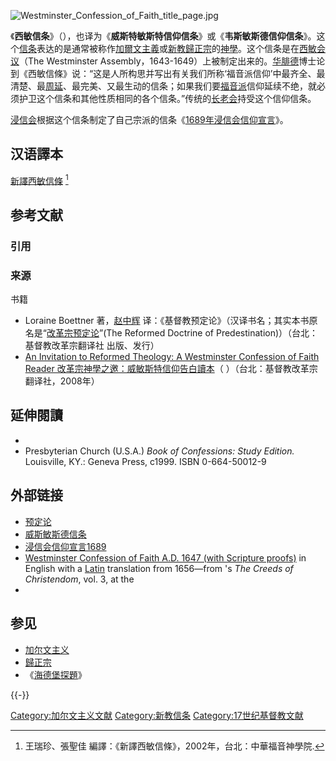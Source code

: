 [[File:Westminster_Confession_of_Faith_title_page.jpg|thumb]]
{{加尔文主义}}
{{noteTA
|1 = zh:加爾文; zh-hk:加爾文; zh-tw:喀爾文; zh-hans:加尔文;
}}

《'''西敏信条'''》（{{lang-en|'''Westminster Confession of Faith'''}}），也译为《'''威斯特敏斯特信仰信条'''》或《'''韦斯敏斯德信仰信条'''》。这个[[信条|信条]]表达的是通常被称作[[加爾文主義|加爾文主義]]或[[新教|新教]][[歸正宗|歸正宗]]的[[神學|神學]]。这个信条是在[[西敏会议|西敏会议]]（The Westminster Assembly，1643-1649）上被制定出来的。[[华腓德|华腓德]]博士论到《西敏信條》说：“这是人所构思并写出有关我们所称‘福音派信仰’中最齐全、最清楚、最[[周延_(哲學概念)|周延]]、最完美、又最生动的信条；如果我们要[[福音派|福音派]]信仰延续不绝，就必须护卫这个信条和其他性质相同的各个信条。”传统的[[长老会|长老会]]持受这个信仰信条。

[[浸信会|浸信会]]根据这个信条制定了自己宗派的信条《[[1689年浸信会信仰宣言|1689年浸信会信仰宣言]]》。

== 汉语譯本 ==
[[西敏信條|新譯西敏信條]] <ref>王瑞珍、張聖佳 編譯：《新譯西敏信條》，2002年，台北：中華福音神學院.</ref>

== 参考文献 ==
=== 引用 ===
{{reflist}}

=== 来源 ===
{{refbegin}}
; 书籍
* Loraine Boettner 著，[[赵中辉|赵中辉]] 译：《基督教预定论》（汉译书名；其实本书原名是“[[喀爾文主義預定論|改革宗预定论]]”(The Reformed Doctrine of Predestination)）（台北：基督教改革宗翻译社 出版、发行）
* [http://www.citylifecn.org/wp-content/uploads/2016/08/WCF-Reader-v1.1%E5%A8%81%E6%96%AF%E6%95%8F%E6%96%AF%E7%89%B9%E4%BF%A1%E4%BB%B0%E5%91%8A%E7%99%BD%E4%B8%AD%E8%8B%B1%E5%AF%B9%E7%85%A7.pdf An Invitation to Reformed Theology: A Westminster Confession of Faith Reader 改革宗神學之邀：威敏斯特信仰告白讀本]（ {{Wayback|url=http://www.citylifecn.org/wp-content/uploads/2016/08/WCF-Reader-v1.1%E5%A8%81%E6%96%AF%E6%95%8F%E6%96%AF%E7%89%B9%E4%BF%A1%E4%BB%B0%E5%91%8A%E7%99%BD%E4%B8%AD%E8%8B%B1%E5%AF%B9%E7%85%A7.pdf |date=20210504031901 }}）（台北：基督教改革宗翻译社，2008年）
{{refend}}

==延伸閱讀==
{{refbegin}}
* {{cite book |title=The Westminster Confession into the 21st Century|editor-last=Duncan|editor-first=J. Ligon, III|year=2003|publisher=Christian Focus Publications|location=Ross-shire, Scotland|isbn=9781857928624}}
* Presbyterian Church (U.S.A.) ''Book of Confessions: Study Edition.'' Louisville, KY.: Geneva Press, c1999.  ISBN 0-664-50012-9
{{refend}}

== 外部链接 ==
{{Wikisource|Westminster Confession of Faith}}
*[http://www.chinachristianbooks.org/Home/ChildrenContent.aspx?CategoryId=8fcf6c42-e69c-4847-b892-343866810b70&SubCategoryId=00000000-0000-0000-0000-000000000000&ContentId=6ceeb826-bb2d-4da2-ad0b-f3984ea3c696 预定论] {{Wayback|url=http://www.chinachristianbooks.org/Home/ChildrenContent.aspx?CategoryId=8fcf6c42-e69c-4847-b892-343866810b70&SubCategoryId=00000000-0000-0000-0000-000000000000&ContentId=6ceeb826-bb2d-4da2-ad0b-f3984ea3c696 |date=20210302200137 }}
*[http://www.chinareformation.com/2-5.htm 威斯敏斯德信条] {{Wayback|url=http://www.chinareformation.com/2-5.htm |date=20100225152827 }}
*[http://www.chinachristianbooks.org/Home/ChildrenContent.aspx?CategoryId=53b0e291-51e4-401c-a25f-0eb9d4dae41f&SubCategoryId=00000000-0000-0000-0000-000000000000&ContentId=ba02056a-12b4-42b9-92b6-51d044e03d41 浸信会信仰宣言1689] {{Wayback|url=http://www.chinachristianbooks.org/Home/ChildrenContent.aspx?CategoryId=53b0e291-51e4-401c-a25f-0eb9d4dae41f&SubCategoryId=00000000-0000-0000-0000-000000000000&ContentId=ba02056a-12b4-42b9-92b6-51d044e03d41 |date=20210302201458 }}
*[http://www.ccel.org/ccel/schaff/creeds3.iv.xvii.ii.html Westminster Confession of Faith A.D. 1647 (with Scripture proofs)]{{Wayback|url=http://www.ccel.org/ccel/schaff/creeds3.iv.xvii.ii.html |date=20170912083727 }} in English with a [[拉丁语|Latin]] translation from 1656—from {{tsl|en|Philip Schaff|Philip Schaff}}'s ''The Creeds of Christendom'', vol. 3, at the {{tsl|en|Christian Classics Ethereal Library|Christian Classics Ethereal Library}}
* {{cite book |title=The humble advice of the Assembly of Divines, now by authority of Parliament sitting at Westminster, concerning a confession of faith : with the quotations and texts of Scripture annexed ; presented by them lately to both Houses of Parliament |author=Westminster Assembly |url = http://archive.org/details/humbleadviceofas00west |year = 1647 }}

== 参见 ==
* [[加尔文主义|加尔文主义]]
* [[歸正宗|歸正宗]]
* 《[[海德堡探題|海德堡探題]]》

{{-}}
{{Authority control}}

[[Category:加尔文主义文献|Category:加尔文主义文献]]
[[Category:新教信条|Category:新教信条]]
[[Category:17世纪基督教文献|Category:17世纪基督教文献]]